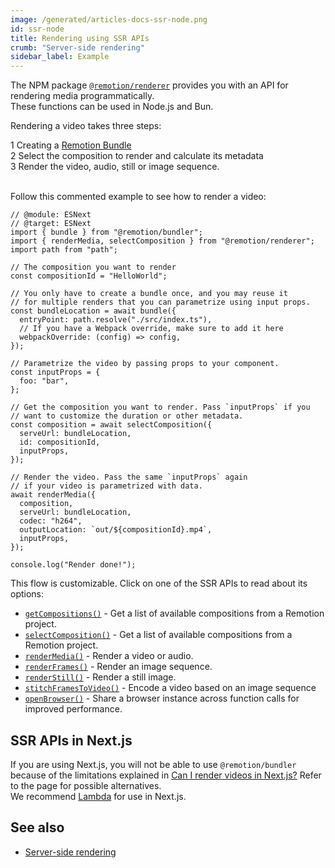 ```yaml
---
image: /generated/articles-docs-ssr-node.png
id: ssr-node
title: Rendering using SSR APIs
crumb: "Server-side rendering"
sidebar_label: Example
---
```


The NPM package [`@remotion/renderer`](/docs/renderer) provides you with an API for rendering media programmatically.  
These functions can be used in Node.js and Bun.

Rendering a video takes three steps:

<Step>1</Step> Creating a <a href="/docs/terminology#bundle">Remotion Bundle</a>
<br />
<Step>2</Step> Select the composition to render and calculate its metadata
<br />
<Step>3</Step> Render the video, audio, still or image sequence.
<br />
<br />

Follow this commented example to see how to render a video:

```tsx twoslash title="render.mjs"
// @module: ESNext
// @target: ESNext
import { bundle } from "@remotion/bundler";
import { renderMedia, selectComposition } from "@remotion/renderer";
import path from "path";

// The composition you want to render
const compositionId = "HelloWorld";

// You only have to create a bundle once, and you may reuse it
// for multiple renders that you can parametrize using input props.
const bundleLocation = await bundle({
  entryPoint: path.resolve("./src/index.ts"),
  // If you have a Webpack override, make sure to add it here
  webpackOverride: (config) => config,
});

// Parametrize the video by passing props to your component.
const inputProps = {
  foo: "bar",
};

// Get the composition you want to render. Pass `inputProps` if you
// want to customize the duration or other metadata.
const composition = await selectComposition({
  serveUrl: bundleLocation,
  id: compositionId,
  inputProps,
});

// Render the video. Pass the same `inputProps` again
// if your video is parametrized with data.
await renderMedia({
  composition,
  serveUrl: bundleLocation,
  codec: "h264",
  outputLocation: `out/${compositionId}.mp4`,
  inputProps,
});

console.log("Render done!");
```

This flow is customizable. Click on one of the SSR APIs to read about its options:

- [`getCompositions()`](/docs/renderer/get-compositions) - Get a list of available compositions from a Remotion project.
- [`selectComposition()`](/docs/renderer/select-composition) - Get a list of available compositions from a Remotion project.
- [`renderMedia()`](/docs/renderer/render-media) - Render a video or audio.
- [`renderFrames()`](/docs/renderer/render-frames) - Render an image sequence.
- [`renderStill()`](/docs/renderer/render-still) - Render a still image.
- [`stitchFramesToVideo()`](/docs/renderer/stitch-frames-to-video) - Encode a video based on an image sequence
- [`openBrowser()`](/docs/renderer/open-browser) - Share a browser instance across function calls for improved performance.

## SSR APIs in Next.js

If you are using Next.js, you will not be able to use `@remotion/bundler` because of the limitations explained in [Can I render videos in Next.js?](https://www.remotion.dev/docs/miscellaneous/vercel-functions#can-i-render-videos-in-nextjs) Refer to the page for possible alternatives.  
We recommend [Lambda](/docs/lambda) for use in Next.js.

## See also

- [Server-side rendering](/docs/ssr)
